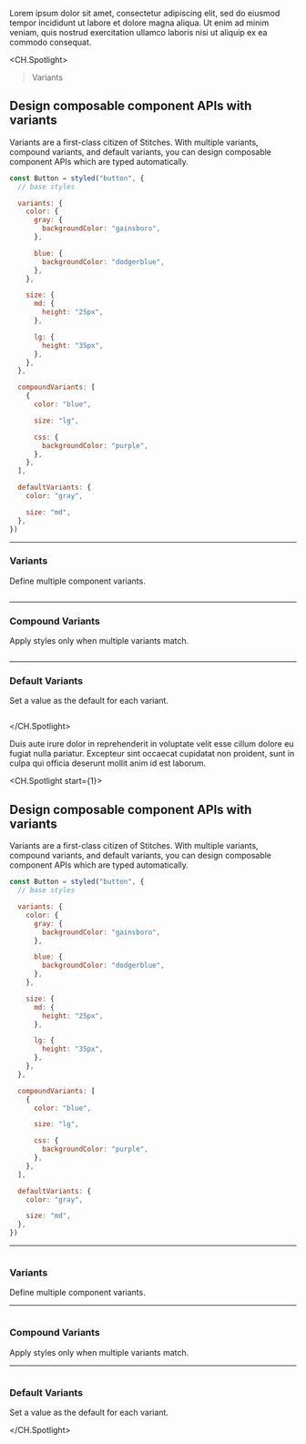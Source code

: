 
Lorem ipsum dolor sit amet, consectetur adipiscing elit, sed do eiusmod tempor incididunt ut labore et dolore magna aliqua. Ut enim ad minim veniam, quis nostrud exercitation ullamco laboris nisi ut aliquip ex ea commodo consequat.

<CH.Spotlight>

> Variants

## Design composable component APIs with variants

Variants are a first-class citizen of Stitches. With multiple variants, compound variants, and default variants, you can design composable component APIs which are typed automatically.

```js
const Button = styled("button", {
  // base styles

  variants: {
    color: {
      gray: {
        backgroundColor: "gainsboro",
      },

      blue: {
        backgroundColor: "dodgerblue",
      },
    },

    size: {
      md: {
        height: "25px",
      },

      lg: {
        height: "35px",
      },
    },
  },

  compoundVariants: [
    {
      color: "blue",

      size: "lg",

      css: {
        backgroundColor: "purple",
      },
    },
  ],

  defaultVariants: {
    color: "gray",

    size: "md",
  },
})
```

---

### Variants

Define multiple component variants.

```js focus=4:24

```

---

### Compound Variants

Apply styles only when multiple variants match.

```js focus=26:36

```

---

### Default Variants

Set a value as the default for each variant.

```js focus=38:42

```

</CH.Spotlight>

Duis aute irure dolor in reprehenderit in voluptate velit esse cillum dolore eu fugiat nulla pariatur. Excepteur sint occaecat cupidatat non proident, sunt in culpa qui officia deserunt mollit anim id est laborum.

<CH.Spotlight start={1}>

## Design composable component APIs with variants

Variants are a first-class citizen of Stitches. With multiple variants, compound variants, and default variants, you can design composable component APIs which are typed automatically.

```js index.js
const Button = styled("button", {
  // base styles

  variants: {
    color: {
      gray: {
        backgroundColor: "gainsboro",
      },

      blue: {
        backgroundColor: "dodgerblue",
      },
    },

    size: {
      md: {
        height: "25px",
      },

      lg: {
        height: "35px",
      },
    },
  },

  compoundVariants: [
    {
      color: "blue",

      size: "lg",

      css: {
        backgroundColor: "purple",
      },
    },
  ],

  defaultVariants: {
    color: "gray",

    size: "md",
  },
})
```

---

```js index.js focus=4:24

```

### Variants

Define multiple component variants.

---

```js index.js focus=26:36

```

### Compound Variants

Apply styles only when multiple variants match.

---

```js index.js focus=38:42

```

### Default Variants

Set a value as the default for each variant.

</CH.Spotlight>
